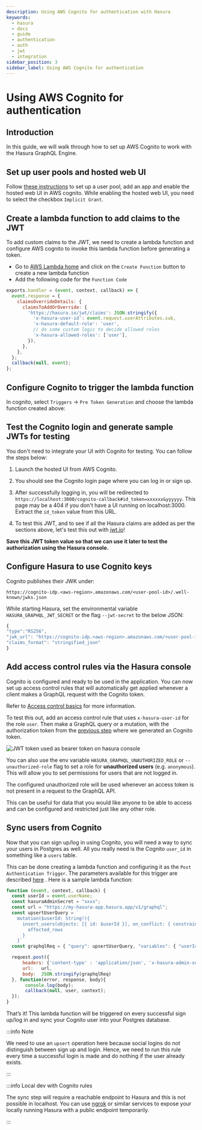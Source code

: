```yaml
---
description: Using AWS Cognito for authentication with Hasura
keywords:
  - hasura
  - docs
  - guide
  - authentication
  - auth
  - jwt
  - integration
sidebar_position: 3
sidebar_label: Using AWS Cognito for authentication
---
```



# Using AWS Cognito for authentication

## Introduction

In this guide, we will walk through how to set up AWS Cognito to work with the Hasura GraphQL Engine.

## Set up user pools and hosted web UI

Follow
[these instructions](https://docs.aws.amazon.com/cognito/latest/developerguide/getting-started-with-cognito-user-pools.html)
to set up a user pool, add an app and enable the hosted web UI in AWS cognito. While enabling the hosted web UI, you
need to select the checkbox `Implicit Grant`.

<Thumbnail src='/img/guides/cognito-app-client-settings.png' alt='Cognito App Client Settings' />

## Create a lambda function to add claims to the JWT

To add custom claims to the JWT, we need to create a lambda function and configure AWS cognito to invoke this lambda
function before generating a token.

- Go to [AWS Lambda home](https://console.aws.amazon.com/lambda/home) and click on the `Create Function` button to
  create a new lambda function
- Add the following code for the `Function Code`

```javascript
exports.handler = (event, context, callback) => {
  event.response = {
    claimsOverrideDetails: {
      claimsToAddOrOverride: {
        'https://hasura.io/jwt/claims': JSON.stringify({
          'x-hasura-user-id': event.request.userAttributes.sub,
          'x-hasura-default-role': 'user',
          // do some custom logic to decide allowed roles
          'x-hasura-allowed-roles': ['user'],
        }),
      },
    },
  };
  callback(null, event);
};
```

<Thumbnail src='/img/guides/cognito-lambda.png' alt='Cognito Lambda function to add claims to the JWT' />

## Configure Cognito to trigger the lambda function

In cognito, select `Triggers` -> `Pre Token Generation` and choose the lambda function created above:

<Thumbnail src='/img/guides/cognito-triggers-1.png' alt='Select lambda for the trigger' />

<Thumbnail src='/img/guides/cognito-triggers-2.png' alt='Select lambda for the trigger' />

## Test the Cognito login and generate sample JWTs for testing

You don't need to integrate your UI with Cognito for testing. You can follow the steps below:

1.  Launch the hosted UI from AWS Cognito.

<Thumbnail src='/img/guides/cognito-launch-hosted-ui.png' alt='Launch Cognito Login UI' />

2.  You should see the Cognito login page where you can log in or sign up.

<Thumbnail src='/img/guides/cognito-login.png' alt='Cognito Login Page' />

<div id='test-cognito' />

3. After successfully logging in, you will be redirected to
   `https://localhost:3000/cognito-callback#id_token=xxxxxx&yyyyyy`. This page may be a 404 if you don't have a UI
   running on localhost:3000. Extract the `id_token` value from this URL.

<Thumbnail src='/img/guides/cognito-redirect.png' alt='JWT from id_token query param' />

4.  To test this JWT, and to see if all the Hasura claims are added as per the sections above, let's test this out with
    [jwt.io](https://jwt.io)!

<Thumbnail src='/img/guides/cognito-jwt.png' alt='JWT debug on jwt.io' />

**Save this JWT token value so that we can use it later to test the authorization using the Hasura console.**

## Configure Hasura to use Cognito keys

Cognito publishes their JWK under:

`https://cognito-idp.<aws-region>.amazonaws.com/<user-pool-id>/.well-known/jwks.json`

While starting Hasura, set the environmental variable `HASURA_GRAPHQL_JWT_SECRET` or the flag `--jwt-secret` to the
below JSON:

```javascript
{
"type":"RS256",
"jwk_url": "https://cognito-idp.<aws-region>.amazonaws.com/<user-pool-id>/.well-known/jwks.json",
"claims_format": "stringified_json"
}
```

## Add access control rules via the Hasura console

Cognito is configured and ready to be used in the application. You can now set up access control rules that will
automatically get applied whenever a client makes a GraphQL request with the Cognito token.

Refer to [Access control basics](/auth/authorization/basics.mdx) for more information.

To test this out, add an access control rule that uses `x-hasura-user-id` for the role `user`. Then make a GraphQL query
or a mutation, with the authorization token from the [previous step](#test-cognito) where we generated an Cognito token.

<img
  src='https://graphql-engine-cdn.hasura.io/img/jwt-header-auth-hasura.png'
  className='no-shadow'
  alt='JWT token used as bearer token on hasura console'
/>

You can also use the env variable `HASURA_GRAPHQL_UNAUTHORIZED_ROLE` or `--unauthorized-role` flag to set a role for
**unauthorized users** (e.g. `anonymous`). This will allow you to set permissions for users that are not logged in.

The configured unauthorized role will be used whenever an access token is not present in a request to the GraphQL API.

This can be useful for data that you would like anyone to be able to access and can be configured and restricted just
like any other role.

## Sync users from Cognito

Now that you can sign up/log in using Cognito, you will need a way to sync your users in Postgres as well. All you
really need is the Cognito `user_id` in something like a `users` table.

This can be done creating a lambda function and configuring it as the `Post Authentication Trigger`. The parameters
available for this trigger are described
[here](https://docs.aws.amazon.com/cognito/latest/developerguide/user-pool-lambda-post-authentication.html) . Here is a
sample lambda function:

```javascript
function (event, context, callback) {
  const userId = event.userName;
  const hasuraAdminSecret = "xxxx";
  const url = "https://my-hasura-app.hasura.app/v1/graphql";
  const upsertUserQuery = `
    mutation($userId: String!){
      insert_users(objects: [{ id: $userId }], on_conflict: { constraint: users_pkey, update_columns: [] }) {
        affected_rows
      }
    }`
  const graphqlReq = { "query": upsertUserQuery, "variables": { "userId": userId } }

  request.post({
      headers: {'content-type' : 'application/json', 'x-hasura-admin-secret': hasuraAdminSecret},
      url:   url,
      body:  JSON.stringify(graphqlReq)
  }, function(error, response, body){
       console.log(body);
       callback(null, user, context);
  });
}
```

That’s it! This lambda function will be triggered on every successful sign up/log in and sync your Cognito user into
your Postgres database.

:::info Note

We need to use an `upsert` operation here because social logins do not distinguish between sign up and login. Hence, we
need to run this rule every time a successful login is made and do nothing if the user already exists.

:::

:::info Local dev with Cognito rules

The sync step will require a reachable endpoint to Hasura and this is not possible in localhost. You can use
[ngrok](https://ngrok.com/) or similar services to expose your locally running Hasura with a public endpoint
temporarily.

:::
